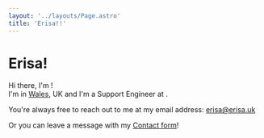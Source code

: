 ```yaml
---
layout: '../layouts/Page.astro'
title: 'Erisa!!'
---
```



# Erisa!

Hi there, I'm <Erisa/>!<br/>
I'm in <a href="https://en.wikipedia.org/wiki/Wales" target="_blank">Wales</a>, UK and I'm a Support Engineer at <Ts/>.

<ProjectLinks />

You're always free to reach out to me at my email address: <a href="mailto:er%69s%61%40%65risa%2Euk">erisa@erisa.uk</a>

Or you can leave a message with my [Contact form](/contact)!

<Bio />
